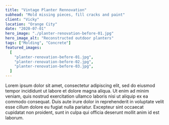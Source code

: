 ```yaml
---
title: "Vintage Planter Rennovation"
subhead: "Mold missing pieces, fill cracks and paint"
client: "Vicky"
location: "Orange City"
date: "2020-07-01"
hero_image: "./planter-renovation-before-01.jpg"
hero_image_alt: "Reconstructed outdoor planters"
tags: ["Molding", "Concrete"]
featured_images:
  [
    "planter-renovation-before-01.jpg",
    "planter-renovation-before-02.jpg",
    "planter-renovation-before-03.jpg",
  ]
---
```


Lorem ipsum dolor sit amet, consectetur adipiscing elit, sed do eiusmod tempor incididunt ut labore et dolore magna aliqua. Ut enim ad minim veniam, quis nostrud exercitation ullamco laboris nisi ut aliquip ex ea commodo consequat. Duis aute irure dolor in reprehenderit in voluptate velit esse cillum dolore eu fugiat nulla pariatur. Excepteur sint occaecat cupidatat non proident, sunt in culpa qui officia deserunt mollit anim id est laborum.

